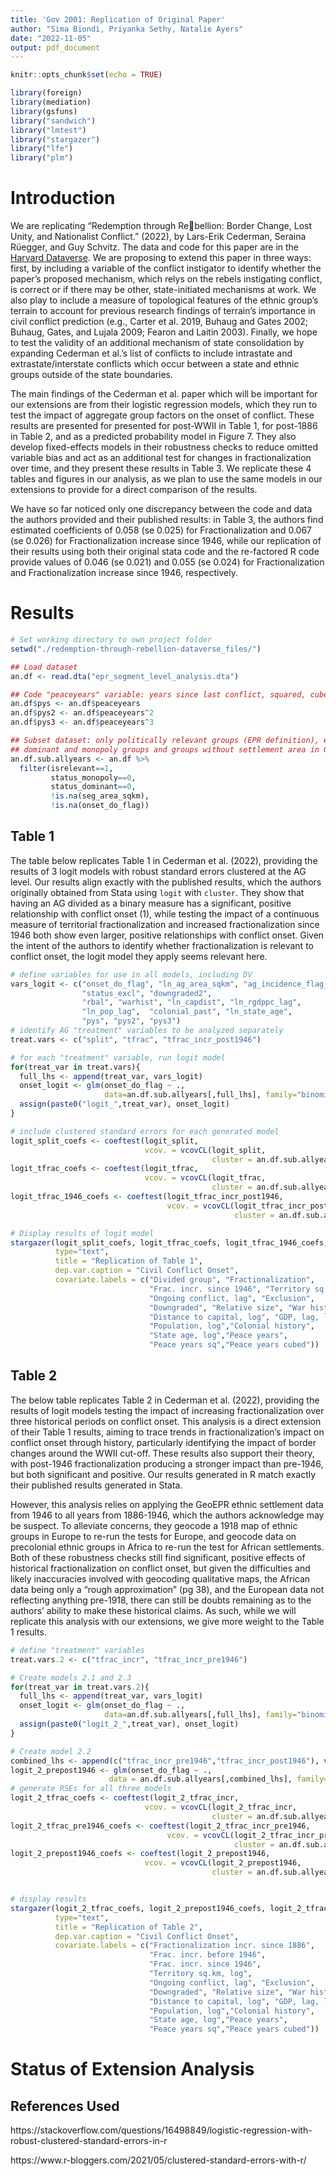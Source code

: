 ---
title: 'Gov 2001: Replication of Original Paper'
author: "Sima Biondi, Priyanka Sethy, Natalie Ayers"
date: "2022-11-05"
output: pdf_document
---

```{r setup, include=FALSE}
knitr::opts_chunk$set(echo = TRUE)

library(foreign)
library(mediation)
library(gsfuns)
library("sandwich")
library("lmtest")
library("stargazer")
library("lfe")
library("plm")
```

# Introduction

We are replicating "Redemption through Rebellion: Border Change, Lost Unity, and Nationalist Conflict.” (2022), by Lars-Erik Cederman, Seraina Rüegger, and Guy Schvitz. The data and code for this paper are in the [Harvard Dataverse](https://doi.org/10.7910/DVN/SLWCLZ). We are proposing to extend this paper in three ways: first, by including a variable of the conflict instigator to identify whether the paper's proposed mechanism, which relys on the rebels instigating conflict, is correct or if there may be other, state-initiated mechanisms at work. We also play to include a measure of topological features of the ethnic group's terrain to account for previous research findings of terrain's importance in civil conflict prediction (e.g., Carter et al. 2019, Buhaug and Gates 2002; Buhaug, Gates, and Lujala 2009; Fearon and Laitin 2003). Finally, we hope to test the validity of an additional mechanism of state consolidation by expanding Cederman et al.'s list of conflicts to include intrastate and extrastate/interstate conflicts which occur between a state and ethnic groups outside of the state boundaries. 

The main findings of the Cederman et al. paper which will be important for our extensions are from their logistic regression models, which they run to test the impact of aggregate group factors on the onset of conflict. These results are presented for presented for post-WWII in Table 1, for post-1886 in Table 2, and as a predicted probability model in Figure 7. They also develop fixed-effects models in their robustness checks to reduce omitted variable bias and act as an additional test for changes in fractionalization over time, and they present these results in Table 3. We replicate these 4 tables and figures in our analysis, as we plan to use the same models in our extensions to provide for a direct comparison of the results.

We have so far noticed only one discrepancy between the code and data the authors provided and their published results: in Table 3, the authors find estimated coefficients of 0.058 (se 0.025) for Fractionalization and 0.067 (se 0.026) for Fractionalization increase since 1946, while our replication of their results using both their original stata code and the re-factored R code provide values of 0.046 (se 0.021) and 0.055 (se 0.024) for Fractionalization and Fractionalization increase since 1946, respectively.

# Results

```{r ingest and prepare data}

# Set working directory to own project folder
setwd("./redemption-through-rebellion-dataverse_files/")

## Load dataset
an.df <- read.dta("epr_segment_level_analysis.dta")

## Code "peaceyears" variable: years since last conflict, squared, cubed
an.df$pys <- an.df$peaceyears
an.df$pys2 <- an.df$peaceyears^2
an.df$pys3 <- an.df$peaceyears^3

## Subset dataset: only politically relevant groups (EPR definition), exclude 
## dominant and monopoly groups and groups without settlement area in GeoEPR, 
an.df.sub.allyears <- an.df %>%
  filter(isrelevant==1,
         status_monopoly==0,
         status_dominant==0,
         !is.na(seg_area_sqkm),
         !is.na(onset_do_flag))
```

## Table 1

The table below replicates Table 1 in Cederman et al. (2022), providing the results of 3 logit models with robust standard errors clustered at the AG level. Our results align exactly with the published results, which the authors originally obtained from Stata using `logit` with `cluster`. They show that having an AG divided as a binary measure has a significant, positive relationship with conflict onset (1), while testing the impact of a continuous measure of territorial fractionalization and increased fractionalization since 1946 both show even larger, positive relationships with conflict onset. Given the intent of the authors to identify whether fractionalization is relevant to conflict onset, the logit model they apply seems relevant here. 

```{r generate Table 1 logit analysis, warning=FALSE}
# define variables for use in all models, including DV
vars_logit <- c("onset_do_flag", "ln_ag_area_sqkm", "ag_incidence_flag_lag",
                "status_excl", "downgraded2",
                "rbal", "warhist", "ln_capdist", "ln_rgdppc_lag",
                "ln_pop_lag",  "colonial_past", "ln_state_age",
                "pys", "pys2", "pys3")
# identify AG "treatment" variables to be analyzed separately
treat.vars <- c("split", "tfrac", "tfrac_incr_post1946")

# for each "treatment" variable, run logit model
for(treat_var in treat.vars){
  full_lhs <- append(treat_var, vars_logit)
  onset_logit <- glm(onset_do_flag ~ ., 
                     data=an.df.sub.allyears[,full_lhs], family="binomial")
  assign(paste0("logit_",treat_var), onset_logit)
}

# include clustered standard errors for each generated model
logit_split_coefs <- coeftest(logit_split, 
                              vcov. = vcovCL(logit_split, 
                                             cluster = an.df.sub.allyears$ag_id))
logit_tfrac_coefs <- coeftest(logit_tfrac, 
                              vcov. = vcovCL(logit_tfrac, 
                                             cluster = an.df.sub.allyears$ag_id))
logit_tfrac_1946_coefs <- coeftest(logit_tfrac_incr_post1946, 
                                   vcov. = vcovCL(logit_tfrac_incr_post1946, 
                                                  cluster = an.df.sub.allyears$ag_id))

# Display results of logit model
stargazer(logit_split_coefs, logit_tfrac_coefs, logit_tfrac_1946_coefs,
          type="text",
          title = "Replication of Table 1",
          dep.var.caption = "Civil Conflict Onset",
          covariate.labels = c("Divided group", "Fractionalization", 
                               "Frac. incr. since 1946", "Territory sq.km, log",
                               "Ongoing conflict, lag", "Exclusion",
                               "Downgraded", "Relative size", "War history",
                               "Distance to capital, log", "GDP, lag, log",
                               "Population, log","Colonial history",
                               "State age, log","Peace years",
                               "Peace years sq","Peace years cubed"))
```

## Table 2

The below table replicates Table 2 in Cederman et al. (2022), providing the results of logit models  testing the impact of increasing fractionalization over three historical periods on conflict onset. This analysis is a direct extension of their Table 1 results, aiming to trace trends in fractionalization's impact on conflict onset through history, particularly identifying the impact of border changes around the WWII cut-off. These results also support their theory, with post-1946 fractionalization producing a stronger impact than pre-1946, but both significant and positive. Our results generated in R match exactly their published results generated in Stata. 

However, this analysis relies on applying the GeoEPR ethnic settlement data from 1946 to all years from 1886-1946, which the authors acknowledge may be suspect. To alleviate concerns, they geocode a 1918 map of ethnic groups in Europe to re-run the tests for Europe, and geocode data on precolonial ethnic groups in Africa to re-run the test for African settlements. Both of these robustness checks still find significant, positive effects of historical fractionalization on conflict onset, but given the difficulties and likely inaccuracies involved with geocoding qualitative maps, the African data being only a "rough approximation" (pg 38), and the European data not reflecting anything pre-1918, there can still be doubts remaining as to the authors' ability to make these historical claims. As such, while we will replicate this analysis with our extensions, we give more weight to the Table 1 results. 


```{r adding Table 2, warning=FALSE}
# define "treatment" variables
treat.vars.2 <- c("tfrac_incr", "tfrac_incr_pre1946")

# Create models 2.1 and 2.3
for(treat_var in treat.vars.2){
  full_lhs <- append(treat_var, vars_logit)
  onset_logit <- glm(onset_do_flag ~ ., 
                     data=an.df.sub.allyears[,full_lhs], family="binomial")
  assign(paste0("logit_2_",treat_var), onset_logit)
}

# Create model 2.2
combined_lhs <- append(c("tfrac_incr_pre1946","tfrac_incr_post1946"), vars_logit)
logit_2_prepost1946 <- glm(onset_do_flag ~ ., 
                      data = an.df.sub.allyears[,combined_lhs], family="binomial")                               
# generate RSEs for all three models       
logit_2_tfrac_coefs <- coeftest(logit_2_tfrac_incr, 
                              vcov. = vcovCL(logit_2_tfrac_incr, 
                                             cluster = an.df.sub.allyears$ag_id))
logit_2_tfrac_pre1946_coefs <- coeftest(logit_2_tfrac_incr_pre1946, 
                                   vcov. = vcovCL(logit_2_tfrac_incr_pre1946, 
                                                  cluster = an.df.sub.allyears$ag_id))
logit_2_prepost1946_coefs <- coeftest(logit_2_prepost1946, 
                              vcov. = vcovCL(logit_2_prepost1946, 
                                             cluster = an.df.sub.allyears$ag_id))


# display results 
stargazer(logit_2_tfrac_coefs, logit_2_prepost1946_coefs, logit_2_tfrac_pre1946_coefs,
          type="text",
          title = "Replication of Table 2",
          dep.var.caption = "Civil Conflict Onset",
          covariate.labels = c("Fractionalization incr. since 1886", 
                               "Frac. incr. before 1946", 
                               "Frac. incr. since 1946",
                               "Territory sq.km, log",
                               "Ongoing conflict, lag", "Exclusion",
                               "Downgraded", "Relative size", "War history",
                               "Distance to capital, log", "GDP, lag, log",
                               "Population, log","Colonial history",
                               "State age, log","Peace years",
                               "Peace years sq","Peace years cubed"))
```

# Status of Extension Analysis



## References Used

https://stackoverflow.com/questions/16498849/logistic-regression-with-robust-clustered-standard-errors-in-r

https://www.r-bloggers.com/2021/05/clustered-standard-errors-with-r/

